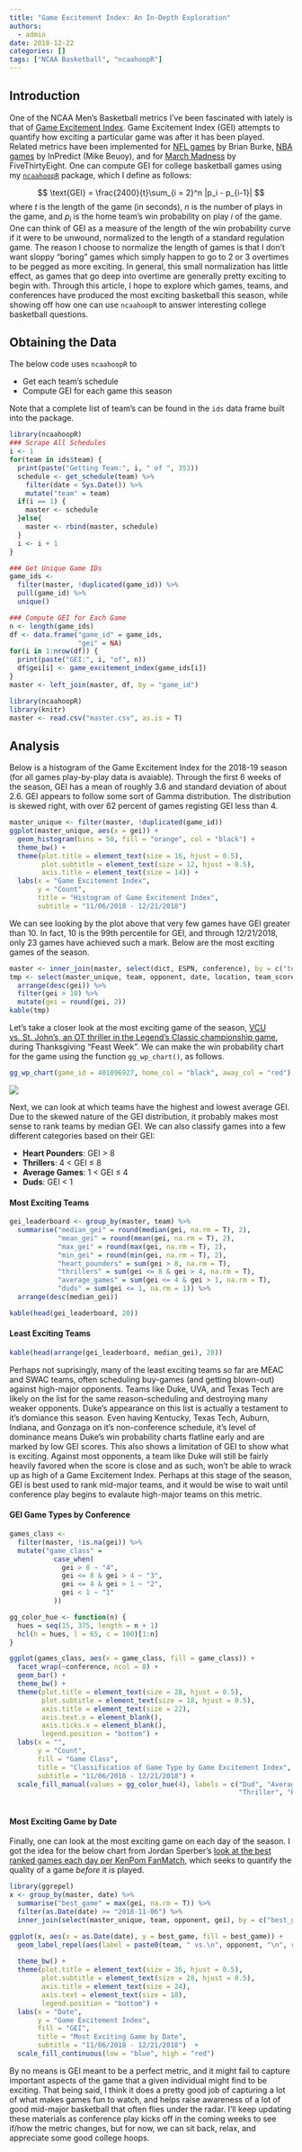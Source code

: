 ```yaml
---
title: "Game Excitement Index: An In-Depth Exploration"
authors: 
  - admin
date: 2018-12-22
categories: []
tags: ["NCAA Basketball", "ncaahoopR"]
---
```


## Introduction
One of the NCAA Men's Basketball metrics I've been fascinated with lately is that of [Game Excitement Index](https://sports.sites.yale.edu/game-excitement-index-part-ii). Game Excitement Index (GEI) attempts to quantify how exciting a particular game was after it has been played. Related metrics have been implemented for [NFL games](http://archive.advancedfootballanalytics.com/2009/06/best-games-of-decade.html) by Brian Burke, [NBA games](http://www.inpredictable.com/2014/04/an-exciting-first-round-so-far.html) by InPredict (Mike Beuoy), and for [March Madness](https://fivethirtyeight.com/features/how-our-march-madness-predictions-work/) by FiveThirtyEight. One can compute GEI for college basketball games using my [`ncaahoopR`](https://github.com/lbenz730/ncaahoopR) package, which I define as follows:

$$
\text{GEI} = \frac{2400}{t}\sum_{i = 2}^n |p_i - p_{i-1}|
$$
where $t$ is the length of the game (in seconds), $n$ is the number of plays in the game, and $p_i$ is the home team's win probability on play $i$ of the game. One can think of GEI as a measure of the length of the win probability curve if it were to be unwound, normalized to the length of a standard regulation game. The reason I choose to normalize the length of games is that I don't want sloppy "boring" games which simply happen to go to 2 or 3 overtimes to be pegged as more exciting. In general, this small normalization has little effect, as games that go deep into overtime are generally pretty exciting to begin with. Through this article, I hope to explore which games, teams, and conferences have produced the most exciting basketball this season, while showing off how one can use `ncaahoopR` to answer interesting college basketball questions.

## Obtaining the Data
The below code uses `ncaahoopR` to 

* Get each team's schedule
* Compute GEI for each game this season

Note that a complete list of team's can be found in the `ids` data frame built into the package.
```r
library(ncaahoopR)
### Scrape All Schedules
i <- 1
for(team in ids$team) {
  print(paste("Getting Team:", i, " of ", 353))
  schedule <- get_schedule(team) %>%
    filter(date < Sys.Date()) %>%
    mutate("team" = team) 
  if(i == 1) {
    master <- schedule
  }else{
    master <- rbind(master, schedule)
  }
  i <- i + 1
}

### Get Unique Game IDs
game_ids <- 
  filter(master, !duplicated(game_id)) %>% 
  pull(game_id) %>% 
  unique()

### Compute GEI for Each Game
n <- length(game_ids)
df <- data.frame("game_id" = game_ids,
                 "gei" = NA)
for(i in 1:nrow(df)) {
  print(paste("GEI:", i, "of", n))
  df$gei[i] <- game_excitement_index(game_ids[i])
}
master <- left_join(master, df, by = "game_id")
```


```r
library(ncaahoopR)
library(knitr)
master <- read.csv("master.csv", as.is = T)
```

## Analysis
Below is a histogram of the Game Excitement Index for the 2018-19 season (for all games play-by-play data is avaiable). Through the first 6 weeks of the season, GEI has a mean of roughly 3.6 and standard deviation of about 2.6. GEI appears to follow some sort of Gamma distribution. The distribution is skewed right, with over 62 percent of games registing GEI less than 4. 
```r
master_unique <- filter(master, !duplicated(game_id))
ggplot(master_unique, aes(x = gei)) + 
  geom_histogram(bins = 50, fill = "orange", col = "black") +
  theme_bw() + 
  theme(plot.title = element_text(size = 16, hjust = 0.5),
        plot.subtitle = element_text(size = 12, hjust = 0.5),
        axis.title = element_text(size = 14)) + 
  labs(x = "Game Excitement Index",
       y = "Count",
       title = "Histogram of Game Excitement Index",
       subtitle = "11/06/2018 - 12/21/2018")
```

We can see looking by the plot above that very few games have GEI greater than 10. In fact, 10 is the 99th percentile for GEI, and through 12/21/2018, only 23 games have achieved such a mark. Below are the most exciting games of the season.

```r
master <- inner_join(master, select(dict, ESPN, conference), by = c("team" = "ESPN"))
tmp <- select(master_unique, team, opponent, date, location, team_score, opp_score, gei) %>%
  arrange(desc(gei)) %>% 
  filter(gei > 10) %>%
  mutate(gei = round(gei, 2))
kable(tmp)
```

Let's take a closer look at the most exciting game of the season, [VCU vs. St. John's, an OT thriller in the Legend's Classic championship game](https://www.rumbleinthegarden.com/2018/11/20/18105658/st-johns-vcu-final-legends-classic-champions-87-86-ot), during Thanksgiving "Feast Week". We can make the win probability chart for the game using the function ``gg_wp_chart()``, as follows.
```r
gg_wp_chart(game_id = 401096927, home_col = "black", away_col = "red")
```

![](ggwpchart.png)

Next, we can look at which teams have the highest and lowest average GEI. Due to the skewed nature of the GEI distribution, it probably makes most sense to rank teams by median GEI. We can also classify games into a few different categories based on their GEI:

* __Heart Pounders__: GEI > 8
* __Thrillers__: 4 < GEI $\leq$ 8
* __Average Games__: 1 < GEI $\leq$ 4
* __Duds__: GEI < 1

#### Most Exciting Teams
```r
gei_leaderboard <- group_by(master, team) %>%
  summarise("median_gei" = round(median(gei, na.rm = T), 2),
            "mean_gei" = round(mean(gei, na.rm = T), 2),
            "max_gei" = round(max(gei, na.rm = T), 2),
            "min_gei" = round(min(gei, na.rm = T), 2),
            "heart_pounders" = sum(gei > 8, na.rm = T),
            "thrillers" = sum(gei <= 8 & gei > 4, na.rm = T),
            "average_games" = sum(gei <= 4 & gei > 1, na.rm = T),
            "duds" = sum(gei <= 1, na.rm = 1)) %>%
  arrange(desc(median_gei))

kable(head(gei_leaderboard, 20))

```

#### Least Exciting Teams
```r
kable(head(arrange(gei_leaderboard, median_gei), 20))
```

Perhaps not suprisingly, many of the least exciting teams so far are MEAC and SWAC teams, often scheduling buy-games (and getting blown-out) against high-major opponents. Teams like Duke, UVA, and Texas Tech are likely on the list for the same reason--scheduling and destroying many weaker opponents. Duke's appearance on this list is actually a testament to it's domiance this season. Even having Kentucky, Texas Tech, Auburn, Indiana, and Gonzaga on it's non-conference schedule, it's level of dominance means Duke's win probability charts flatline early and are marked by low GEI scores. This also shows a limitation of GEI to show what is exciting. Against most opponents, a team like Duke will still be fairly heavily favored when the score is close and as such, won't be able to wrack up as high of a Game Excitement Index. Perhaps at this stage of the season, GEI is best used to rank mid-major teams, and it would be wise to wait until conference play begins to evalaute high-major teams on this metric. 


#### GEI Game Types by Conference
```r
games_class <- 
  filter(master, !is.na(gei)) %>%
  mutate("game_class" = 
           case_when(
             gei > 8 ~ "4", 
             gei <= 8 & gei > 4 ~ "3",
             gei <= 4 & gei > 1 ~ "2",
             gei < 1 ~ "1"
           ))

gg_color_hue <- function(n) {
  hues = seq(15, 375, length = n + 1)
  hcl(h = hues, l = 65, c = 100)[1:n]
}

ggplot(games_class, aes(x = game_class, fill = game_class)) + 
  facet_wrap(~conference, ncol = 8) + 
  geom_bar() +
  theme_bw() + 
  theme(plot.title = element_text(size = 28, hjust = 0.5),
        plot.subtitle = element_text(size = 18, hjust = 0.5),
        axis.title = element_text(size = 22),
        axis.text.x = element_blank(),
        axis.ticks.x = element_blank(),
        legend.position = "bottom") + 
  labs(x = "",
       y = "Count",
       fill = "Game Class",
       title = "Classification of Game Type by Game Excitement Index",
       subtitle = "11/06/2018 - 12/21/2018") + 
  scale_fill_manual(values = gg_color_hue(4), labels = c("Dud", "Average Game",
                                                         "Thriller", "Heart Pounder"))
  
```

#### Most Exciting Game by Date
Finally, one can look at the most exciting game on each day of the season. I got the idea for the below chart from Jordan Sperber's [look at the best ranked games each day per KenPom FanMatch](https://twitter.com/hoopvision68/status/1054509454064926720), which seeks to quantify the quality of a game _before_ it is played.

```r
library(ggrepel)
x <- group_by(master, date) %>%
  summarise("best_game" = max(gei, na.rm = T)) %>%
  filter(as.Date(date) >= "2018-11-06") %>% 
  inner_join(select(master_unique, team, opponent, gei), by = c("best_game" = "gei")) 

ggplot(x, aes(x = as.Date(date), y = best_game, fill = best_game)) +
  geom_label_repel(aes(label = paste0(team, " vs.\n", opponent, "\n", round(best_game,2))), alpha = 0.8) + 
  
  theme_bw() + 
  theme(plot.title = element_text(size = 36, hjust = 0.5),
        plot.subtitle = element_text(size = 28, hjust = 0.5),
        axis.title = element_text(size = 24),
        axis.text = element_text(size = 18),
        legend.position = "bottom") + 
  labs(x = "Date",
       y = "Game Excitement Index",
       fill = "GEI",
       title = "Most Exciting Game by Date",
       subtitle = "11/06/2018 - 12/21/2018")  + 
  scale_fill_continuous(low = "blue", high = "red")
```

By no means is GEI meant to be a perfect metric, and it might fail to capture important aspects of the game that a given individual might find to be exciting. That being said, I think it does a pretty good job of capturing a lot of what makes games fun to watch, and helps raise awareness of a lot of good mid-major basketball that often flies under the radar. I'll keep updating these materials as conference play kicks off in the coming weeks to see if/how the metric changes, but for now, we can sit back, relax, and appreciate some good college hoops.